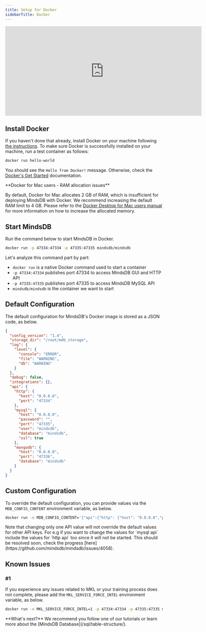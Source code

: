 ```yaml
---
title: Setup for Docker
sidebarTitle: Docker
---
```


<iframe
  className="w-full h-96"
  width="628"
  height="286"
  src="https://www.youtube.com/embed/Bmuavy0MelQ"
  title="Deploy MindsDB using Docker"
  frameborder="0"
  allow="accelerometer; autoplay; clipboard-write; encrypted-media; gyroscope; picture-in-picture"
  allowfullscreen
></iframe>

## Install Docker

If you haven't done that already, install Docker on your machine following
[the instructions](https://docs.docker.com/install). To make sure Docker is
successfully installed on your machine, run a test container as follows:

```bash
docker run hello-world
```

You should see the `Hello from Docker!` message. Otherwise, check the
[Docker's Get Started](https://www.docker.com/get-started) documentation.

<Warning>
**Docker for Mac users - RAM allocation issues**

By default, Docker for Mac allocates 2 GB of RAM, which is insufficient for
deploying MindsDB with Docker. We recommend increasing the default RAM limit to
4 GB. Please refer to the
[Docker Desktop for Mac users manual](https://docs.docker.com/desktop/mac/#resources)
for more information on how to increase the allocated memory.

</Warning>

## Start MindsDB

Run the command below to start MindsDB in Docker.

```bash
docker run -p 47334:47334 -p 47335:47335 mindsdb/mindsdb
```

Let's analyze this command part by part:

- `docker run` is a native Docker command used to start a container
- `-p 47334:47334` publishes port 47334 to access MindsDB GUI and HTTP
  API
- `-p 47335:47335` publishes port 47335 to access MindsDB MySQL API
- `mindsdb/mindsdb` is the container we want to start

## Default Configuration

The default configuration for MindsDB's Docker image is stored as a JSON code,
as below.

```json
{
  "config_version": "1.4",
  "storage_dir": "/root/mdb_storage",
  "log": {
    "level": {
      "console": "ERROR",
      "file": "WARNING",
      "db": "WARNING"
    }
  },
  "debug": false,
  "integrations": {},
  "api": {
    "http": {
      "host": "0.0.0.0",
      "port": "47334"
    },
    "mysql": {
      "host": "0.0.0.0",
      "password": "",
      "port": "47335",
      "user": "mindsdb",
      "database": "mindsdb",
      "ssl": true
    },
    "mongodb": {
      "host": "0.0.0.0",
      "port": "47336",
      "database": "mindsdb"
    }
  }
}
```

## Custom Configuration

To override the default configuration, you can provide values via the
`MDB_CONFIG_CONTENT` environment variable, as below.

```bash
docker run -e MDB_CONFIG_CONTENT='{"api":{"http": {"host": "0.0.0.0","port": "8080"}}}' mindsdb/mindsdb
```
<Warning>
Note that changing only one API value will not override the default values for other API keys. For e.g if you want to change the values for `mysql api` include the 
values for `http api` too since it will not be started. This should be resolved soon, 
check the progress [here](https://github.com/mindsdb/mindsdb/issues/4058).
</Warning>

## Known Issues

### #1

If you experience any issues related to MKL or your training process does not
complete, please add the `MKL_SERVICE_FORCE_INTEL` environment variable,
as below.

```bash
docker run -e MKL_SERVICE_FORCE_INTEL=1 -p 47334:47334 -p 47335:47335 mindsdb/mindsdb
```

<Tip>
**What's next?** We recommend you follow one of our tutorials or learn more about the
[MindsDB Database](/sql/table-structure/).

</Tip>

